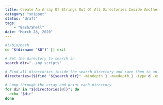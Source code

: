 ```yaml
---
title: Create An Array Of Strings Out Of All Directories Inside Another Directory
category: "snippet"
status: "draft"
tags:
    - "Bash/Shell"
date: "March 28, 2020"
---
```


```bash
#!/bin/bash
cd "$(dirname "$0")" || exit

# Set the directory to search in
search_dir="../my_scripts"

# Find all directories inside the search directory and save them to an array
directories=($(find "${search_dir}" -mindepth 1 -maxdepth 1 -type d -exec basename {} \;))

# Loop through the array and print each directory
for dir in "${directories[@]}"; do
  echo "$dir"
done
```